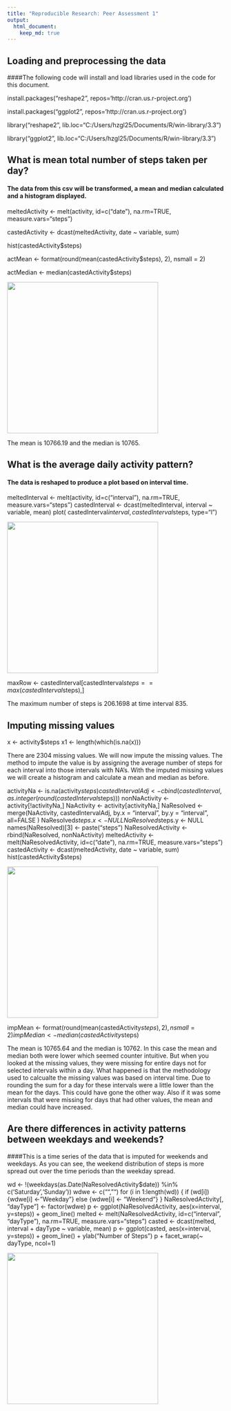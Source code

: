 ```yaml
---
title: "Reproducible Research: Peer Assessment 1"
output: 
  html_document:
    keep_md: true
---
```



## Loading and preprocessing the data
####The following code will install and load libraries used in the code for this document.

install.packages("reshape2", repos='http://cran.us.r-project.org')

install.packages("ggplot2", repos='http://cran.us.r-project.org')

library("reshape2", lib.loc="C:/Users/hzgl25/Documents/R/win-library/3.3")

library("ggplot2", lib.loc="C:/Users/hzgl25/Documents/R/win-library/3.3")


## What is mean total number of steps taken per day?
#### The data from this csv will be transformed, a mean and median calculated and a histogram displayed.

meltedActivity <- melt(activity, id=c("date"), na.rm=TRUE, measure.vars="steps")

castedActivity <- dcast(meltedActivity, date ~ variable, sum)

hist(castedActivity$steps)

actMean <- format(round(mean(castedActivity$steps), 2), nsmall = 2)

actMedian <- median(castedActivity$steps)

<p>
  <img src="https://github.com/hzgl25/RepData_PeerAssessment1/blob/master/Rplot_1.png" width="350"/>
</p>

The mean is 10766.19 and the median is 10765.

## What is the average daily activity pattern?
#### The data is reshaped to produce a plot based on interval time.
meltedInterval <- melt(activity, id=c("interval"), na.rm=TRUE, measure.vars="steps")
castedInterval <- dcast(meltedInterval, interval ~ variable, mean)
plot( castedInterval$interval, castedInterval$steps, type="l")

<p>
  <img src="https://github.com/hzgl25/RepData_PeerAssessment1/blob/master/Rplot_2.png" width="350"/>
</p>

maxRow <- castedInterval[castedInterval$steps==max(castedInterval$steps),]

The maximum number of steps is 206.1698 at time interval 835.

## Imputing missing values
x <- activity$steps
x1 <- length(which(is.na(x)))

There are 2304 missing values.
We will now impute the missing values. The method to impute the value is by assigning the average number of steps for each interval into those intervals with NA's. With the imputed missing values we will create a histogram and calculate a mean and median as before.

activityNa <- is.na(activity$steps)
castedIntervalAdj <- cbind(castedInterval, as.integer(round(castedInterval$steps)))
nonNaActivity <- activity[!activityNa,]
NaActivity <- activity[activityNa,]
NaResolved <- merge(NaActivity, castedIntervalAdj, by.x = "interval", by.y = "interval", all=FALSE )
NaResolved$steps.x <- NULL
NaResolved$steps.y <- NULL
names(NaResolved)[3] <- paste("steps")
NaResolvedActivity <- rbind(NaResolved, nonNaActivity)
meltedActivity <- melt(NaResolvedActivity, id=c("date"), na.rm=TRUE, measure.vars="steps")
castedActivity <- dcast(meltedActivity, date ~ variable, sum)
hist(castedActivity$steps)

<p>
  <img src="https://github.com/hzgl25/RepData_PeerAssessment1/blob/master/Rplot_3.png" width="350"/>
</p>

impMean <- format(round(mean(castedActivity$steps), 2), nsmall = 2)
impMedian <- median(castedActivity$steps)

The mean is 10765.64 and the median is 10762. In this case the mean and median both were lower which seemed counter intuitive. But when you looked at the missing values, they were missing for entire days not for selected intervals within a day. What happened is that the methodology used to calcualte the missing values was based on interval time. Due to rounding the sum for a day for these intervals were a little lower than the mean for the days. This could have gone the other way. Also if it was some intervals that were missing for days that had other values, the mean and median could have increased.

## Are there differences in activity patterns between weekdays and weekends?
####This is a time series of the data that is imputed for weekends and weekdays. As you can see, the weekend distribution of steps is more spread out over the time periods than the weekday spread.

wd <- !(weekdays(as.Date(NaResolvedActivity$date)) %in% c('Saturday','Sunday'))
wdwe <- c("", "")
for (i in 1:length(wd)) {
  if (wd[i]) {wdwe[i] <- "Weekday"} else {wdwe[i] <- "Weekend"}
}
NaResolvedActivity[, "dayType"] <- factor(wdwe)
p <- ggplot(NaResolvedActivity, aes(x=interval, y=steps)) + geom_line()
melted <- melt(NaResolvedActivity, id=c("interval", "dayType"), na.rm=TRUE, measure.vars="steps")
casted <- dcast(melted, interval + dayType ~ variable, mean)
p <- ggplot(casted, aes(x=interval, y=steps)) + geom_line() + ylab("Number of Steps")
p + facet_wrap(~ dayType, ncol=1)

<p>
  <img src="https://github.com/hzgl25/RepData_PeerAssessment1/blob/master/Rplot-4.png" width="350"/>
</p>


